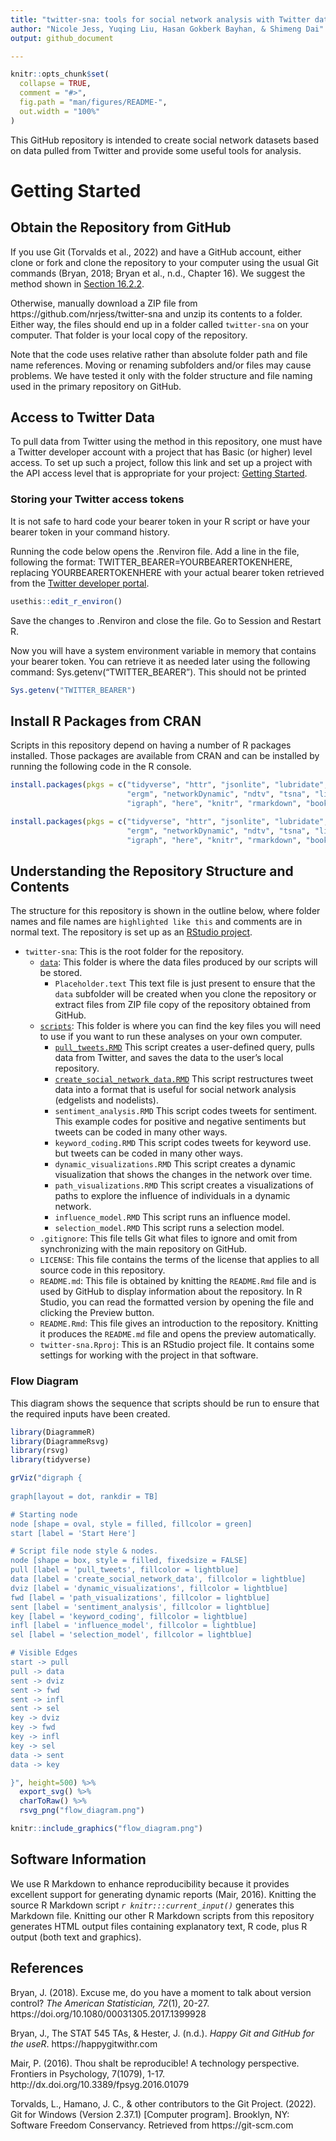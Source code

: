 ```yaml
---
title: "twitter-sna: tools for social network analysis with Twitter data"
author: "Nicole Jess, Yuqing Liu, Hasan Gokberk Bayhan, & Shimeng Dai"
output: github_document

---
```


<!-- README.md is generated from README.Rmd. Please edit that file -->

```r
knitr::opts_chunk$set(
  collapse = TRUE,
  comment = "#>",
  fig.path = "man/figures/README-",
  out.width = "100%"
)
```


This GitHub repository is intended to create social network datasets based on 
data pulled from Twitter and provide some useful tools for analysis.

# Getting Started

## Obtain the Repository from GitHub
If you use Git (Torvalds et al., 2022) and have a GitHub account, either clone
or fork and clone the repository to your computer using the usual Git commands
(Bryan, 2018; Bryan et al., n.d., Chapter 16). We suggest the method shown in 
[Section 16.2.2](https://happygitwithr.com/existing-github-first.html#rstudio-ide-1).

Otherwise, manually download a ZIP file from https://github.com/nrjess/twitter-sna 
and unzip its contents to a folder. Either way, the files should end up in a folder 
called `twitter-sna` on your computer. That folder is your local copy of the repository.

Note that the code uses relative rather than absolute folder path and
file name references. Moving or renaming subfolders and/or files may cause
problems. We have tested it only with the folder structure and file naming used
in the primary repository on GitHub.


## Access to Twitter Data
To pull data from Twitter using the method in this repository, one must have a 
Twitter developer account with a project that has Basic (or higher) level access. 
To set up such a project, follow this link and set up a project with the API access
level that is appropriate for your project: [Getting Started](https://developer.twitter.com/en/docs/twitter-api/getting-started/about-twitter-api). 


### Storing your Twitter access tokens

It is not safe to hard code your bearer token in your R script or have your 
bearer token in your command history.

Running the code below opens the .Renviron file. Add a line in the file, following 
the format: TWITTER_BEARER=YOURBEARERTOKENHERE, replacing YOURBEARERTOKENHERE with your actual bearer token retrieved from the [Twitter developer portal](https://developer.twitter.com/en/portal/dashboard).


```r
usethis::edit_r_environ()
```

Save the changes to .Renviron and close the file. Go to Session and Restart R.

Now you will have a system environment variable in memory that contains your 
bearer token. You can retrieve it as needed later using the following command:
Sys.getenv("TWITTER_BEARER"). This should not be printed 

```r
Sys.getenv("TWITTER_BEARER")
```



## Install R Packages from CRAN
Scripts in this repository depend on having a number of R packages 
installed. Those packages are available from CRAN and can be installed by 
running the following code in the R console. 

```r 
install.packages(pkgs = c("tidyverse", "httr", "jsonlite", "lubridate", "tidytext", 
                          "ergm", "networkDynamic", "ndtv", "tsna", "linkcomm", 
                          "igraph", "here", "knitr", "rmarkdown", "bookdown"))
```

```r
install.packages(pkgs = c("tidyverse", "httr", "jsonlite", "lubridate", "tidytext", 
                          "ergm", "networkDynamic", "ndtv", "tsna", "linkcomm", 
                          "igraph", "here", "knitr", "rmarkdown", "bookdown"))
```



## Understanding the Repository Structure and Contents
The structure for this repository is shown in the outline below, where folder names 
and file names are `highlighted like this` and comments are in normal text.
The repository is set up as an 
[RStudio project](https://support.rstudio.com/hc/en-us/articles/200526207-Using-RStudio-Projects). 

* `twitter-sna`: This is the root folder for the repository.
    * [`data`](https://github.com/nrjess/twitter-sna/tree/main/data): This 
    folder is where the data files produced by our scripts will be stored.
        * `Placeholder.text` This text file is just present to ensure that the
              `data` subfolder will be created when you clone the repository 
              or extract files from ZIP file copy of the repository obtained 
              from GitHub.
    * [`scripts`](https://github.com/nrjess/twitter-sna/tree/main/scripts): This 
    folder is where you can find the key files you will need to use if you want 
    to run these analyses on your own computer.
        * [`pull_tweets.RMD`](https://nrjess.github.io/twitter-sna/scripts/pull_tweets) 
        This script creates a user-defined query, pulls 
        data from Twitter, and saves the data to the user's local repository.
        * [`create_social_network_data.RMD`](https://nrjess.github.io/twitter-sna/scripts/create_social_network_data) 
        This script restructures tweet data 
        into a format that is useful for social network analysis (edgelists and 
        nodelists).
        * `sentiment_analysis.RMD` This script codes tweets for sentiment. This 
        example codes for positive and negative sentiments but tweets can be 
        coded in many other ways.
        * `keyword_coding.RMD` This script codes tweets for keyword use. 
        but tweets can be coded in many other ways.        
        * `dynamic_visualizations.RMD` This script creates a dynamic visualization 
        that shows the changes in the network over time.
        * `path_visualizations.RMD` This script creates a visualizations of paths 
        to explore the influence of individuals in a dynamic network.
        * `influence_model.RMD` This script runs an influence model.
        * `selection_model.RMD` This script runs a selection model.
    * `.gitignore`: This file tells Git what files to ignore and omit from 
      synchronizing with the main repository on GitHub. 
    * `LICENSE`: This file contains the terms of the license that applies to all 
      source code in this repository.
    * `README.md`: This file is obtained by knitting the `README.Rmd` file and 
      is used by GitHub to display information about the repository. In R Studio, 
      you can read the formatted version by opening the file and clicking the Preview 
      button.
    * `README.Rmd`: This file gives an introduction to the repository. Knitting it 
      produces the `README.md` file and opens the preview automatically. 
    * `twitter-sna.Rproj`: This is an RStudio project file. It contains some 
      settings for working with the project in that software. 


### Flow Diagram

This diagram shows the sequence that scripts should be run to ensure that the required inputs have been created.

```r
library(DiagrammeR)
library(DiagrammeRsvg)
library(rsvg)
library(tidyverse)

grViz("digraph {
  
graph[layout = dot, rankdir = TB]

# Starting node
node [shape = oval, style = filled, fillcolor = green]
start [label = 'Start Here']

# Script file node style & nodes.
node [shape = box, style = filled, fixedsize = FALSE]
pull [label = 'pull_tweets', fillcolor = lightblue]
data [label = 'create_social_network_data', fillcolor = lightblue]
dviz [label = 'dynamic_visualizations', fillcolor = lightblue]
fwd [label = 'path_visualizations', fillcolor = lightblue]
sent [label = 'sentiment_analysis', fillcolor = lightblue]
key [label = 'keyword_coding', fillcolor = lightblue]
infl [label = 'influence_model', fillcolor = lightblue]
sel [label = 'selection_model', fillcolor = lightblue]

# Visible Edges
start -> pull
pull -> data
sent -> dviz
sent -> fwd
sent -> infl
sent -> sel
key -> dviz
key -> fwd
key -> infl
key -> sel
data -> sent
data -> key

}", height=500) %>% 
  export_svg() %>% 
  charToRaw() %>% 
  rsvg_png("flow_diagram.png")

```

```r
knitr::include_graphics("flow_diagram.png") 
```



## Software Information
We use R Markdown to enhance reproducibility because it provides excellent 
support for generating dynamic reports (Mair, 2016). Knitting the source R 
Markdown script *`r knitr:::current_input()`* generates this Markdown file.
Knitting our other R Markdown scripts from this repository generates HTML output 
files containing explanatory text, R code, plus R output (both text and graphics).


## References
Bryan, J. (2018). Excuse me, do you have a moment to talk about version control? 
*The American Statistician, 72*(1), 20-27. 
https://doi.org/10.1080/00031305.2017.1399928

Bryan, J., The STAT 545 TAs, & Hester, J. (n.d.). 
*Happy Git and GitHub for the useR*. https://happygitwithr.com

Mair, P. (2016). Thou shalt be reproducible! A technology perspective. Frontiers
in Psychology, 7(1079), 1-17. http://dx.doi.org/10.3389/fpsyg.2016.01079

Torvalds, L., Hamano, J. C., & other contributors to the Git Project. (2022). 
Git for Windows (Version 2.37.1) [Computer program]. Brooklyn, NY: Software 
Freedom Conservancy. Retrieved from https://git-scm.com
